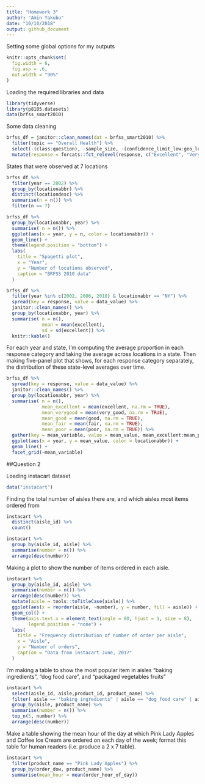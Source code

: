 ```yaml
---
title: "Homework 3"
author: "Amin Yakubu"
date: "10/10/2018"
output: github_document
---
```


Setting some global options for my outputs

```r
knitr::opts_chunk$set(
  fig.width = 6,
  fig.asp = .6,
  out.width = "90%"
)
```

Loading the required libraries and data

```r
library(tidyverse)
library(p8105.datasets)
data(brfss_smart2010)
```

Some data cleaning
```r
brfss_df = janitor::clean_names(dat = brfss_smart2010) %>% 
  filter(topic == "Overall Health") %>% 
  select(-(class:question), -sample_size, -(confidence_limit_low:geo_location)) %>% 
  mutate(response = forcats::fct_relevel(response, c("Excellent", "Very good", "Good", "Fair", "Poor")))
```

States that were observed at 7 locations 

```r
brfss_df %>% 
  filter(year == 2002) %>% 
  group_by(locationabbr) %>%
  distinct(locationdesc) %>% 
  summarise(n = n()) %>% 
  filter(n == 7)
```

```r
brfss_df %>% 
  group_by(locationabbr, year) %>% 
  summarise( n = n()) %>% 
  ggplot(aes(x = year, y = n, color = locationabbr)) +
  geom_line() +
  theme(legend.position = "bottom") +
  labs(
    title = "Spagetti plot",
    x = "Year",
    y = "Number of locations observed",
    caption = "BRFSS 2010 data"
  ) 
```

```r
brfss_df %>% 
  filter(year %in% c(2002, 2006, 2010) & locationabbr == "NY") %>% 
  spread(key = response, value = data_value) %>% 
  janitor::clean_names() %>% 
  group_by(locationabbr, year) %>% 
  summarise( n = n(),
             mean = mean(excellent),
             sd = sd(excellent)) %>% 
  knitr::kable()
```

For each year and state, I'm computing the average proportion in each response category 
and taking the average across locations in a state. Then making five-panel plot that shows, for each response category separately, the distribution of these state-level averages over time.

```r
brfss_df %>% 
  spread(key = response, value = data_value) %>% 
  janitor::clean_names() %>% 
  group_by(locationabbr, year) %>% 
  summarise( n = n(),
             mean_excellent = mean(excellent, na.rm = TRUE),
             mean_verygood = mean(very_good, na.rm = TRUE),
             mean_good = mean(good, na.rm = TRUE),
             mean_fair = mean(fair, na.rm = TRUE),
             mean_poor = mean(poor, na.rm = TRUE)) %>% 
  gather(key = mean_variable, value = mean_value, mean_excellent:mean_poor) %>% 
  ggplot(aes(x = year, y = mean_value, color = locationabbr)) +
  geom_line() +
  facet_grid(~mean_variable) 
```

##Question 2

Loading instacart dataset

```r
data("instacart")
```

Finding the total number of aisles there are, and which aisles most items ordered from


```r
instacart %>% 
  distinct(aisle_id) %>% 
  count()

instacart %>% 
  group_by(aisle_id, aisle) %>% 
  summarise(number = n()) %>% 
  arrange(desc(number))
```

Making a plot to show the number of items ordered in each aisle. 

```r
instacart %>% 
  group_by(aisle_id, aisle) %>% 
  summarise(number = n()) %>% 
  arrange(desc(number)) %>% 
  mutate(aisle = tools::toTitleCase(aisle)) %>% 
  ggplot(aes(x = reorder(aisle, -number), y = number, fill = aisle)) +
  geom_col() +
  theme(axis.text.x = element_text(angle = 80, hjust = 1, size = 8),
        legend.position = "none") +
  labs(
    title = "Frequency distribution of number of order per aisle",
    x = "Aisle",
    y = "Number of orders",
    caption = "Data from instacart June, 2017"
  )
```

I'm making a table to show the most popular item in aisles “baking ingredients”, “dog food care”, and “packaged vegetables fruits”

```r
instacart %>% 
  select(aisle_id, aisle,product_id, product_name) %>% 
  filter( aisle == "baking ingredients" | aisle == "dog food care" | aisle == "packaged vegetables fruits") %>% 
  group_by(aisle, product_name) %>% 
  summarise(number = n()) %>% 
  top_n(5, number) %>% 
  arrange(desc(number))
```

Make a table showing the mean hour of the day at which Pink Lady Apples and Coffee Ice Cream are 
ordered on each day of the week; format this table for human readers (i.e. produce a 2 x 7 table).

```r
instacart %>% 
  filter(product_name == "Pink Lady Apples") %>% 
  group_by(order_dow, product_name) %>% 
  summarise(mean_hour = mean(order_hour_of_day))
```


